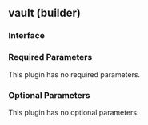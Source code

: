 ## vault (builder)

### Interface

### Required Parameters

This plugin has no required parameters.

### Optional Parameters

This plugin has no optional parameters.
